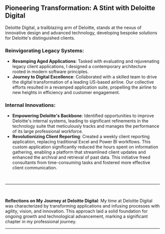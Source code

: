 ## Pioneering Transformation: A Stint with Deloitte Digital

Deloitte Digital, a trailblazing arm of Deloitte, stands at the nexus of innovative design and advanced technology, developing bespoke solutions for Deloitte's distinguished clients.

### Reinvigorating Legacy Systems:

- **Revamping Aged Applications**: Tasked with evaluating and rejuvenating legacy client applications, I designed a contemporary architecture rooted in modern software principles.
- **Journey to Digital Excellence**: Collaborated with a skilled team to drive the digital transformation of a leading US-based airline. Our collective efforts resulted in a revamped application suite, propelling the airline to new heights in efficiency and customer engagement.

### Internal Innovations:

- **Empowering Deloitte's Backbone**: Identified opportunities to improve Deloitte's internal systems, leading to significant refinements in the technology suite that meticulously tracks and manages the performance of its large professional workforce.
- **Revolutionizing Client Reporting**: Created a weekly client reporting application, replacing traditional Excel and Power BI workflows. This custom application significantly reduced the hours spent on information gathering, enabling a platform that streamlined client updates and enhanced the archival and retrieval of past data. This initiative freed consultants from time-consuming tasks and fostered more effective client communication.

<br />

---

<br />

**Reflections on My Journey at Deloitte Digital**: My time at Deloitte Digital was characterized by transforming applications and infusing processes with agility, vision, and innovation. This approach laid a solid foundation for ongoing growth and technological advancement, marking a significant chapter in my professional journey.

---
